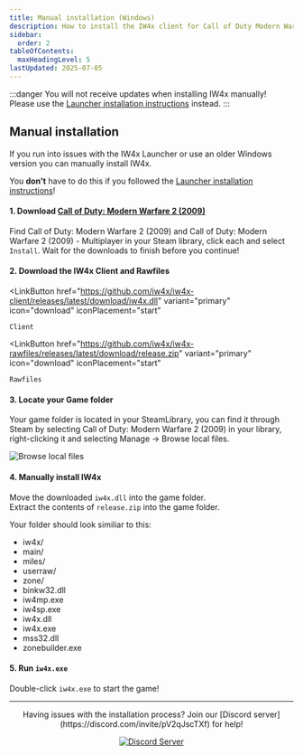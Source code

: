 ```yaml
---
title: Manual installation (Windows)
description: How to install the IW4x client for Call of Duty Modern Warfare 2
sidebar:
  order: 2
tableOfContents:
  maxHeadingLevel: 5
lastUpdated: 2025-07-05
---
```



:::danger
You will not receive updates when installing IW4x manually!  
Please use the [Launcher installation instructions](/install/windows-launcher) instead.
:::

## Manual installation

If you run into issues with the IW4x Launcher or use an older Windows version you can manually install IW4x.

You __don't__ have to do this if you followed the [Launcher installation instructions](/install/windows-launcher)!

#### 1. Download [Call of Duty: Modern Warfare 2 (2009)](https://store.steampowered.com/app/10180/Call_of_Duty_Modern_Warfare_2_2009/)
Find Call of Duty: Modern Warfare 2 (2009) and Call of Duty: Modern Warfare 2 (2009) - Multiplayer in your Steam library, click each and select `Install`. Wait for the downloads to finish before you continue!

#### 2. Download the IW4x Client __and__ Rawfiles

  <LinkButton
    href="https://github.com/iw4x/iw4x-client/releases/latest/download/iw4x.dll"
    variant="primary"
    icon="download"
    iconPlacement="start"
  >
    Client
  </LinkButton>

  <LinkButton
    href="https://github.com/iw4x/iw4x-rawfiles/releases/latest/download/release.zip"
    variant="primary"
    icon="download"
    iconPlacement="start"
  >
    Rawfiles
  </LinkButton>

#### 3. Locate your Game folder
Your game folder is located in your SteamLibrary, you can find it through Steam by selecting Call of Duty: Modern Warfare 2 (2009) in your library, right-clicking it and selecting Manage -> Browse local files.

![Browse local files](../../../assets/img/install/locate_gamedir.png)

#### 4. Manually install IW4x

Move the downloaded `iw4x.dll` into the game folder.  
Extract the contents of `release.zip` into the game folder.

Your folder should look similiar to this:
<FileTree>
- iw4x/
- main/
- miles/
- userraw/
- zone/
- binkw32.dll
- iw4mp.exe
- iw4sp.exe
- iw4x.dll
- iw4x.exe
- mss32.dll
- zonebuilder.exe
</FileTree>

#### 5. Run `iw4x.exe`
Double-click `iw4x.exe` to start the game!

---

<center>
Having issues with the installation process? Join our [Discord server](https://discord.com/invite/pV2qJscTXf) for help!

[![Discord Server](../../../assets/img/common/discord.png)](https://discord.com/invite/pV2qJscTXf)
</center>